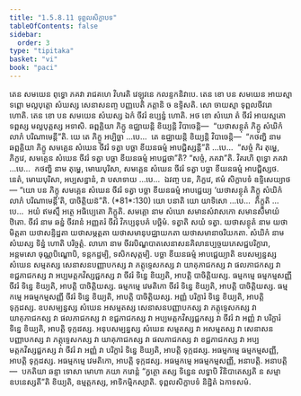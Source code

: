 ```yaml
---
title: "1.5.8.11 ទុព្ពលសិក្ខាបទ"
tableOfContents: false
sidebar:
  order: 3
type: "tipitaka"
basket: "vi"
book: "paci"
---
```



<DynamicBreadcrumb />

<Division number="484" book="paci">

<Paragraph number="1420" book="paci">
តេន សមយេន ពុទ្ធោ ភគវា រាជគហេ វិហរតិ វេឡុវនេ កលន្ទកនិវាបេ. តេន ខោ បន សមយេន អាយស្មា ទព្ពោ មល្លបុត្តោ សំឃស្ស សេនាសនញ្ច បញ្ញបេតិ ភត្តានិ ច ឧទ្ទិសតិ. សោ ចាយស្មា ទុព្ពលចីវរោ ហោតិ. តេន ខោ បន សមយេន សំឃស្ស ឯកំ ចីវរំ ឧប្បន្នំ ហោតិ. អថ ខោ សំឃោ តំ ចីវរំ អាយស្មតោ ទព្ពស្ស មល្លបុត្តស្ស អទាសិ. ឆព្ពគ្គិយា ភិក្ខូ ឧជ្ឈាយន្តិ ខិយ្យន្តិ វិបាចេន្តិ—  “យថាសន្ថុតំ ភិក្ខូ សំឃិកំ លាភំ បរិណាមេន្តី”តិ.
</Paragraph>

<Paragraph number="1421" book="paci">
យេ តេ ភិក្ខូ អប្បិច្ឆា …បេ…  តេ ឧជ្ឈាយន្តិ ខិយ្យន្តិ វិបាចេន្តិ—  “កថញ្ហិ នាម ឆព្ពគ្គិយា ភិក្ខូ សមគ្គេន សំឃេន ចីវរំ ទត្វា បច្ឆា ខីយនធម្មំ អាបជ្ជិស្សន្តី”តិ …បេ…  “សច្ចំ កិរ តុម្ហេ, ភិក្ខវេ, សមគ្គេន សំឃេន ចីវរំ ទត្វា បច្ឆា ខីយនធម្មំ អាបជ្ជថា”តិ? “សច្ចំ, ភគវា”តិ. វិគរហិ ពុទ្ធោ ភគវា …បេ…  កថញ្ហិ នាម តុម្ហេ, មោឃបុរិសា, សមគ្គេន សំឃេន ចីវរំ ទត្វា បច្ឆា ខីយនធម្មំ អាបជ្ជិស្សថ. នេតំ, មោឃបុរិសា, អប្បសន្នានំ, វា បសាទាយ …បេ…  ឯវញ្ច បន, ភិក្ខវេ, ឥមំ សិក្ខាបទំ ឧទ្ទិសេយ្យាថ—
</Paragraph>

</Division>
<Division number="485" book="paci">

<Paragraph number="1422" book="paci">
<Emphasis>“យោ បន ភិក្ខុ សមគ្គេន សំឃេន ចីវរំ ទត្វា បច្ឆា ខីយនធម្មំ អាបជ្ជេយ្យ ‘យថាសន្ថុតំ ភិក្ខូ សំឃិកំ លាភំ បរិណាមេន្តី’តិ, បាចិត្តិយន៑”</Emphasis>តិ. (*81*:<Emphasis>130</Emphasis>)
</Paragraph>

</Division>
<Division number="486" book="paci">

<Paragraph number="1423" book="paci">
<Emphasis>យោ បនា</Emphasis>តិ យោ យាទិសោ …បេ…  <Emphasis>ភិក្ខូ</Emphasis>តិ …បេ…  អយំ ឥមស្មឹ អត្ថេ អធិប្បេតោ ភិក្ខូតិ.
</Paragraph>

<Paragraph number="1424" book="paci">
<Emphasis>សមគ្គោ</Emphasis> នាម សំឃោ សមានសំវាសកោ សមានសីមាយំ ឋិតោ.
</Paragraph>

<Paragraph number="1425" book="paci">
<Emphasis>ចីវរំ</Emphasis> នាម ឆន្នំ ចីវរានំ អញ្ញតរំ ចីវរំ វិកប្បនុបគំ បច្ឆិមំ.
</Paragraph>

<Paragraph number="1426" book="paci">
<Emphasis>ទត្វា</Emphasis>តិ សយំ ទត្វា.
</Paragraph>

<Paragraph number="1427" book="paci">
<Emphasis>យថាសន្ថុតំ</Emphasis> នាម យថាមិត្តតា យថាសន្ទិដ្ឋតា យថាសម្ភត្តតា យថាសមានុបជ្ឈាយកតា យថាសមានាចរិយកតា.
</Paragraph>

<Paragraph number="1428" book="paci">
<Emphasis>សំឃិកំ</Emphasis> នាម សំឃស្ស ទិន្នំ ហោតិ បរិច្ចត្តំ.
</Paragraph>

<Paragraph number="1429" book="paci">
<Emphasis>លាភោ</Emphasis> នាម ចីវរបិណ្ឌបាតសេនាសនគិលានប្បច្ចយភេសជ្ជបរិក្ខារា, អន្តមសោ ចុណ្ណបិណ្ឌោបិ, ទន្តកដ្ឋម្បិ, ទសិកសុត្តម្បិ.
</Paragraph>

<Paragraph number="1430" book="paci">
<Emphasis>បច្ឆា ខីយនធម្មំ អាបជ្ជេយ្យា</Emphasis>តិ ឧបសម្បន្នស្ស សំឃេន សម្មតស្ស សេនាសនបញ្ញាបកស្ស វា ភត្តុទ្ទេសកស្ស វា យាគុភាជកស្ស វា ផលភាជកស្ស វា ខជ្ជភាជកស្ស វា អប្បមត្តកវិស្សជ្ជកស្ស វា ចីវរំ ទិន្នេ ខិយ្យតិ, អាបត្តិ បាចិត្តិយស្ស.
</Paragraph>

</Division>
<Division number="487" book="paci">

<Paragraph number="1431" book="paci">
ធម្មកម្មេ ធម្មកម្មសញ្ញី ចីវរំ ទិន្នេ ខិយ្យតិ, អាបត្តិ បាចិត្តិយស្ស. ធម្មកម្មេ វេមតិកោ ចីវរំ ទិន្នេ ខិយ្យតិ, អាបត្តិ បាចិត្តិយស្ស. ធម្មកម្មេ អធម្មកម្មសញ្ញី ចីវរំ ទិន្នេ ខិយ្យតិ, អាបត្តិ បាចិត្តិយស្ស.
</Paragraph>

<Paragraph number="1432" book="paci">
អញ្ញំ បរិក្ខារំ ទិន្នេ ខិយ្យតិ, អាបត្តិ ទុក្កដស្ស. ឧបសម្បន្នស្ស សំឃេន អសម្មតស្ស សេនាសនបញ្ញាបកស្ស វា ភត្តុទ្ទេសកស្ស វា យាគុភាជកស្ស វា ផលភាជកស្ស វា ខជ្ជភាជកស្ស វា អប្បមត្តកវិស្សជ្ជកស្ស វា ចីវរំ វា អញ្ញំ វា បរិក្ខារំ ទិន្នេ ខិយ្យតិ, អាបត្តិ ទុក្កដស្ស. អនុបសម្បន្នស្ស សំឃេន សម្មតស្ស វា អសម្មតស្ស វា សេនាសនបញ្ញាបកស្ស វា ភត្តុទ្ទេសកស្ស វា យាគុភាជកស្ស វា ផលភាជកស្ស វា ខជ្ជភាជកស្ស វា អប្បមត្តកវិស្សជ្ជកស្ស វា ចីវរំ វា អញ្ញំ វា បរិក្ខារំ ទិន្នេ ខិយ្យតិ, អាបត្តិ ទុក្កដស្ស. អធម្មកម្មេ ធម្មកម្មសញ្ញី, អាបត្តិ ទុក្កដស្ស. អធម្មកម្មេ វេមតិកោ, អាបត្តិ ទុក្កដស្ស. អធម្មកម្មេ អធម្មកម្មសញ្ញី, អនាបត្តិ.
</Paragraph>

</Division>
<Division number="488" book="paci">

<Paragraph number="1433" book="paci">
អនាបត្តិ—  បកតិយា ឆន្ទា ទោសា មោហា ភយា ករោន្តំ “ក្វត្ថោ តស្ស ទិន្នេន លទ្ធាបិ វិនិបាតេស្សតិ ន សម្មា ឧបនេស្សតី”តិ ខិយ្យតិ, ឧម្មត្តកស្ស, អាទិកម្មិកស្សាតិ.

</Paragraph>
</Division>

<Paragraph number="1434" type="center" book="paci">
ទុព្ពលសិក្ខាបទំ និដ្ឋិតំ ឯកាទសមំ.
</Paragraph>